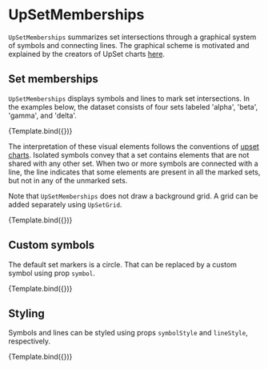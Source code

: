 
# UpSetMemberships

<Meta title="Addons/Matrix/UpSetMemberships" />


`UpSetMemberships` summarizes set intersections through a graphical system of symbols and connecting lines. The graphical scheme is motivated and explained by the creators of UpSet charts [here](https://upset.app/).

<ArgsTable of={UpSetMemberships} />

## Set memberships

`UpSetMemberships` displays symbols and lines to mark set intersections. In the examples below, the dataset consists of four sets labeled 'alpha', 'beta', 'gamma', and 'delta'.

<Canvas>
    <Story name="default" args={{}} component={UpSetMemberships} decorators={[ChartUpSetDecorator]}>
        {Template.bind({})}
    </Story>
</Canvas>

The interpretation of these visual elements follows the conventions of [upset charts](https://upset.app/). Isolated symbols convey that a set contains elements that are not shared with any other set. When two or more symbols are connected with a line, the line indicates that some elements are present in all the marked sets, but not in any of the unmarked sets.

Note that `UpSetMemberships` does not draw a background grid. A grid can be added separately using `UpSetGrid`.

<Canvas>
    <Story
        name="with grid"
        args={{}}
        component={UpSetMemberships}
        decorators={[ChartUpSetGridDecorator]}
    >
        {Template.bind({})}
    </Story>
</Canvas>

## Custom symbols

The default set markers is a circle. That can be replaced by a custom symbol using prop `symbol`.

<Canvas>
    <Story
        name="custom symbol"
        args={{
            symbol: Square,
            symbolStyle: { strokeWidth: 5 },
        }}
        component={UpSetMemberships}
        decorators={[ChartUpSetGridDecorator]}
    >
        {Template.bind({})}
    </Story>
</Canvas>

## Styling

Symbols and lines can be styled using props `symbolStyle` and `lineStyle`, respectively.

<Canvas>
    <Story
        name="custom styles"
        args={{
            lineStyle: { stroke: '#b33', strokeWidth: 5 },
            symbolStyle: { fill: '#b33' },
        }}
        component={UpSetMemberships}
        decorators={[ChartUpSetGridDecorator]}
    >
        {Template.bind({})}
    </Story>
</Canvas>
